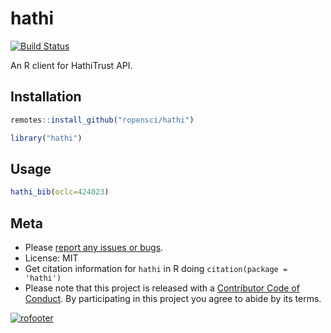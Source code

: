 hathi
=======

[![Build Status](https://api.travis-ci.org/ropensci/hathi.png)](https://travis-ci.org/ropensci/hathi)

An R client for HathiTrust API.

## Installation

```r
remotes::install_github("ropensci/hathi")
```

```r
library("hathi")
```

## Usage

```r
hathi_bib(oclc=424023)
```

## Meta

* Please [report any issues or bugs](https://github.com/ropensci/hathi/issues).
* License: MIT
* Get citation information for `hathi` in R doing `citation(package = 'hathi')`
* Please note that this project is released with a [Contributor Code of Conduct](CODE_OF_CONDUCT.md). By participating in this project you agree to abide by its terms.


[![rofooter](https://ropensci.org/public_images/github_footer.png)](https://ropensci.org)

[tut]: http://ropensci.org/tutorials/hathi.html
